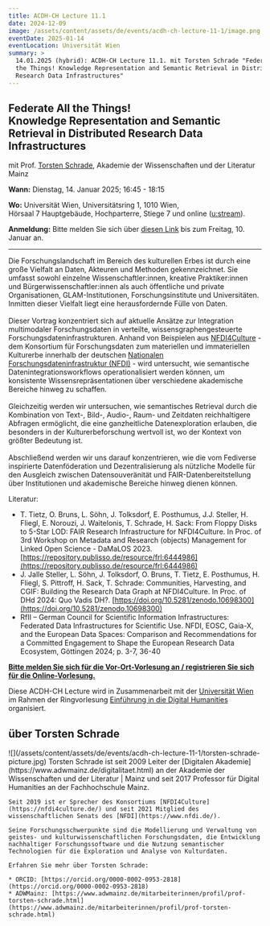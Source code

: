 ```yaml
---
title: ACDH-CH Lecture 11.1
date: 2024-12-09
image: /assets/content/assets/de/events/acdh-ch-lecture-11-1/image.png
eventDate: 2025-01-14
eventLocation: Universität Wien
summary: >
  14.01.2025 (hybrid): ACDH-CH Lecture 11.1. mit Torsten Schrade "Federate All
  the Things! Knowledge Representation and Semantic Retrieval in Distributed
  Research Data Infrastructures"
---
```

Federate All the Things!\
Knowledge Representation and Semantic Retrieval in Distributed Research Data Infrastructures
--------------------------------------------------------------------------------------------

mit Prof. [Torsten Schrade](https://www.adwmainz.de/mitarbeiterinnen/profil/prof-torsten-schrade.html), Akademie der Wissenschaften und der Literatur Mainz

**Wann:** Dienstag, 14. Januar 2025; 16:45 - 18:15

**Wo:** Universität Wien, Universitätsring 1, 1010 Wien,\
Hörsaal 7 Hauptgebäude, Hochparterre, Stiege 7 und online ([u:stream](https://ustream.univie.ac.at/paella7/ui/watch.html?id=a98a9afa-bb88-4a64-a9b2-bb73d1020452)).

**Anmeldung:** Bitte melden Sie sich über [diesen Link](https://www.oeaw.ac.at/acdh/newsevents/registration/acdh-ch-lecture) bis zum Freitag, 10. Januar an.

---

Die Forschungslandschaft im Bereich des kulturellen Erbes ist durch eine große Vielfalt an Daten, Akteuren und Methoden gekennzeichnet. Sie umfasst sowohl einzelne Wissenschaftler:innen, kreative Praktiker:innen und Bürgerwissenschaftler:innen als auch öffentliche und private Organisationen, GLAM-Institutionen, Forschungsinstitute und Universitäten. Inmitten dieser Vielfalt liegt eine herausfordernde Fülle von Daten.\
\
Dieser Vortrag konzentriert sich auf aktuelle Ansätze zur Integration multimodaler Forschungsdaten in verteilte, wissensgraphengesteuerte Forschungsdateninfrastrukturen. Anhand von Beispielen aus [NFDI4Culture](https://nfdi4culture.de/) - dem Konsortium für Forschungsdaten zum materiellen und immateriellen Kulturerbe innerhalb der deutschen [Nationalen Forschungsdateninfrastruktur (NFDI)](https://www.nfdi.de/) - wird untersucht, wie semantische Datenintegrationsworkflows operationalisiert werden können, um konsistente Wissensrepräsentationen über verschiedene akademische Bereiche hinweg zu schaffen.\
\
Gleichzeitig werden wir untersuchen, wie semantisches Retrieval durch die Kombination von Text-, Bild-, Audio-, Raum- und Zeitdaten reichhaltigere Abfragen ermöglicht, die eine ganzheitliche Datenexploration erlauben, die besonders in der Kulturerbeforschung wertvoll ist, wo der Kontext von größter Bedeutung ist.\
\
Abschließend werden wir uns darauf konzentrieren, wie die vom Fediverse inspirierte Datenföderation und Dezentralisierung als nützliche Modelle für den Ausgleich zwischen Datensouveränität und FAIR-Datenbereitstellung über Institutionen und akademische Bereiche hinweg dienen können.



Literatur:

* T. Tietz, O. Bruns, L. Söhn, J. Tolksdorf, E. Posthumus, J.J. Steller, H. Fliegl, E. Norouzi, J. Waitelonis, T. Schrade, H. Sack: From Floppy Disks to 5-Star LOD: FAIR Research Infrastructure for NFDI4Culture. In Proc. of 3rd Workshop on Metadata and Research (objects) Management for Linked Open Science - DaMaLOS 2023. [https://repository.publisso.de/resource/frl:6444986](https://repository.publisso.de/resource/frl:6444986)
* J. Jalle Steller, L. Söhn, J. Tolksdorf, O. Bruns, T. Tietz, E. Posthumus, H. Fliegl, S. Pittroff, H. Sack, T. Schrade: Communities, Harvesting, and CGIF: Building the Research Data Graph at NFDI4Culture. In Proc. of DHd 2024: Quo Vadis DH?. [https://doi.org/10.5281/zenodo.10698300](https://doi.org/10.5281/zenodo.10698300)
* RfII – German Council for Scientific Information Infrastructures: Federated Data Infrastructures for Scientific Use. NFDI, EOSC, Gaia-X, and the European Data Spaces: Comparison and Recommendations for a Committed Engagement to Shape the European Research Data Ecosystem, Göttingen 2024; p. 3-7, 36-40

[**Bitte melden Sie sich für die Vor-Ort-Vorlesung an / registrieren Sie sich für die Online-Vorlesung.**](https://www.oeaw.ac.at/acdh/newsevents/registration/acdh-ch-lecture)

Diese ACDH-CH Lecture wird in Zusammenarbeit mit der [Universität Wien](https://dh.univie.ac.at/) im Rahmen der Ringvorlesung [Einführung in die Digital Humanities](https://ufind.univie.ac.at/de/course.html?lv=070222\&semester=2024W) organisiert.

## über Torsten Schrade

<Grid layout="two-columns" alignment="stretch">
  <GridItem alignment="stretch">
    ![](/assets/content/assets/de/events/acdh-ch-lecture-11-1/torsten-schrade-picture.jpg)
  </GridItem>

  <GridItem alignment="stretch">
    Torsten Schrade ist seit 2009 Leiter der [Digitalen Akademie](https://www.adwmainz.de/digitalitaet.html) an der Akademie der Wissenschaften und der Literatur | Mainz und seit 2017 Professor für Digital Humanities an der Fachhochschule Mainz.

    Seit 2019 ist er Sprecher des Konsortiums [NFDI4Culture](https://nfdi4culture.de/) und seit 2021 Mitglied des wissenschaftlichen Senats des [NFDI](https://www.nfdi.de/).

    Seine Forschungsschwerpunkte sind die Modellierung und Verwaltung von geistes- und kulturwissenschaftlichen Forschungsdaten, die Entwicklung nachhaltiger Forschungssoftware und die Nutzung semantischer Technologien für die Exploration und Analyse von Kulturdaten.

    Erfahren Sie mehr über Torsten Schrade:

    * ORCID: [https://orcid.org/0000-0002-0953-2818](https://orcid.org/0000-0002-0953-2818)
    * ADWMainz: [https://www.adwmainz.de/mitarbeiterinnen/profil/prof-torsten-schrade.html](https://www.adwmainz.de/mitarbeiterinnen/profil/prof-torsten-schrade.html)
  </GridItem>
</Grid>
